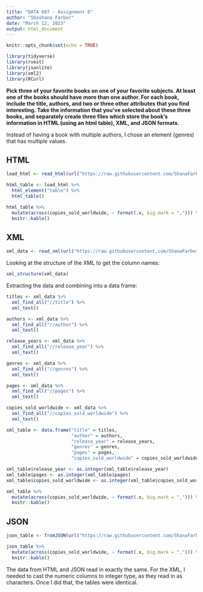 ```yaml
---
title: "DATA 607 - Assignment 8"
author: "Shoshana Farber"
date: "March 12, 2023"
output: html_document
---
```


```r
knitr::opts_chunk$set(echo = TRUE)

library(tidyverse)
library(rvest)
library(jsonlite)
library(xml2)
library(RCurl)
```

**Pick three of your favorite books on one of your favorite subjects. At least one of the books should have more than one author. For each book, include the title, authors, and two or three other attributes that you find interesting. Take the information that you’ve selected about these three books, and separately create three files which store the book’s information in HTML (using an html table), XML, and JSON formats.**

Instead of having a book with multiple authors, I chose an element (genres) that has multiple values. 

## HTML

```r
load_html <- read_html(url("https://raw.githubusercontent.com/ShanaFarber/cuny-sps/master/DATA_607/Assignment7/books.html"))

html_table <- load_html %>%
  html_element("table") %>%
  html_table()

html_table %>% 
  mutate(across(copies_sold_worldwide, ~ format(.x, big.mark = ","))) %>% 
  knitr::kable()
```

## XML

```r
xml_data <- read_xml(url("https://raw.githubusercontent.com/ShanaFarber/cuny-sps/master/DATA_607/Assignment7/books.xml"))
```

Looking at the structure of the XML to get the column names:

```r
xml_structure(xml_data)
```

Extracting the data and combining into a data frame: 

```r
titles <- xml_data %>%
  xml_find_all("//title") %>%
  xml_text()

authors <- xml_data %>%
  xml_find_all("//author") %>%
  xml_text()

release_years <- xml_data %>%
  xml_find_all("//release_year") %>%
  xml_text()

genres <- xml_data %>%
  xml_find_all("//genres") %>%
  xml_text()

pages <- xml_data %>%
  xml_find_all("//pages") %>%
  xml_text()

copies_sold_worldwide <- xml_data %>%
  xml_find_all("//copies_sold_worldwide") %>%
  xml_text()

xml_table <- data.frame("title" = titles,
                        "author" = authors,
                        "release_year" = release_years,
                        "genres" = genres,
                        "pages" = pages,
                        "copies_sold_worldwide" = copies_sold_worldwide)

xml_table$release_year <- as.integer(xml_table$release_year)
xml_table$pages <- as.integer(xml_table$pages)
xml_table$copies_sold_worldwide <- as.integer(xml_table$copies_sold_worldwide)

xml_table %>% 
  mutate(across(copies_sold_worldwide, ~ format(.x, big.mark = ","))) %>% 
  knitr::kable()
```

## JSON

```r
json_table <- fromJSON(url("https://raw.githubusercontent.com/ShanaFarber/cuny-sps/master/DATA_607/Assignment7/books.json"))

json_table %>% 
  mutate(across(copies_sold_worldwide, ~ format(.x, big.mark = ","))) %>% 
  knitr::kable()
```

The data from HTML and JSON read in exactly the same. For the XML, I needed to cast the numeric columns to integer type, as they read in as characters. Once I did that, the tables were identical. 
